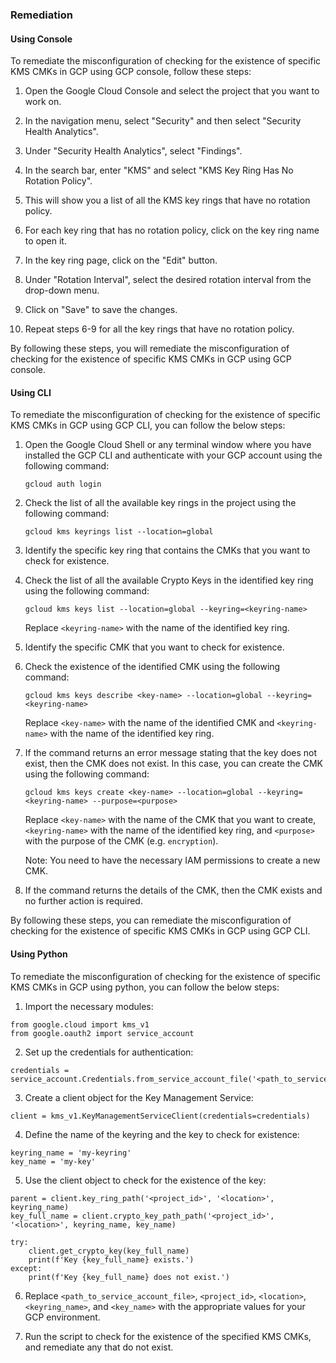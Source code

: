 ### Remediation

#### Using Console

To remediate the misconfiguration of checking for the existence of specific KMS CMKs in GCP using GCP console, follow these steps:

1. Open the Google Cloud Console and select the project that you want to work on.

2. In the navigation menu, select "Security" and then select "Security Health Analytics".

3. Under "Security Health Analytics", select "Findings".

4. In the search bar, enter "KMS" and select "KMS Key Ring Has No Rotation Policy".

5. This will show you a list of all the KMS key rings that have no rotation policy.

6. For each key ring that has no rotation policy, click on the key ring name to open it.

7. In the key ring page, click on the "Edit" button.

8. Under "Rotation Interval", select the desired rotation interval from the drop-down menu.

9. Click on "Save" to save the changes.

10. Repeat steps 6-9 for all the key rings that have no rotation policy.

By following these steps, you will remediate the misconfiguration of checking for the existence of specific KMS CMKs in GCP using GCP console.

#### Using CLI

To remediate the misconfiguration of checking for the existence of specific KMS CMKs in GCP using GCP CLI, you can follow the below steps:

1. Open the Google Cloud Shell or any terminal window where you have installed the GCP CLI and authenticate with your GCP account using the following command:
   
   ```
   gcloud auth login
   ```
   
2. Check the list of all the available key rings in the project using the following command:

   ```
   gcloud kms keyrings list --location=global
   ```

3. Identify the specific key ring that contains the CMKs that you want to check for existence.

4. Check the list of all the available Crypto Keys in the identified key ring using the following command:

   ```
   gcloud kms keys list --location=global --keyring=<keyring-name>
   ```

   Replace `<keyring-name>` with the name of the identified key ring.

5. Identify the specific CMK that you want to check for existence.

6. Check the existence of the identified CMK using the following command:

   ```
   gcloud kms keys describe <key-name> --location=global --keyring=<keyring-name>
   ```

   Replace `<key-name>` with the name of the identified CMK and `<keyring-name>` with the name of the identified key ring.

7. If the command returns an error message stating that the key does not exist, then the CMK does not exist. In this case, you can create the CMK using the following command:

   ```
   gcloud kms keys create <key-name> --location=global --keyring=<keyring-name> --purpose=<purpose>
   ```

   Replace `<key-name>` with the name of the CMK that you want to create, `<keyring-name>` with the name of the identified key ring, and `<purpose>` with the purpose of the CMK (e.g. `encryption`).

   Note: You need to have the necessary IAM permissions to create a new CMK.

8. If the command returns the details of the CMK, then the CMK exists and no further action is required.

By following these steps, you can remediate the misconfiguration of checking for the existence of specific KMS CMKs in GCP using GCP CLI.

#### Using Python

To remediate the misconfiguration of checking for the existence of specific KMS CMKs in GCP using python, you can follow the below steps:

1. Import the necessary modules:

```
from google.cloud import kms_v1
from google.oauth2 import service_account
```

2. Set up the credentials for authentication:

```
credentials = service_account.Credentials.from_service_account_file('<path_to_service_account_file>')
```

3. Create a client object for the Key Management Service:

```
client = kms_v1.KeyManagementServiceClient(credentials=credentials)
```

4. Define the name of the keyring and the key to check for existence:

```
keyring_name = 'my-keyring'
key_name = 'my-key'
```

5. Use the client object to check for the existence of the key:

```
parent = client.key_ring_path('<project_id>', '<location>', keyring_name)
key_full_name = client.crypto_key_path_path('<project_id>', '<location>', keyring_name, key_name)

try:
    client.get_crypto_key(key_full_name)
    print(f'Key {key_full_name} exists.')
except:
    print(f'Key {key_full_name} does not exist.')
```

6. Replace `<path_to_service_account_file>`, `<project_id>`, `<location>`, `<keyring_name>`, and `<key_name>` with the appropriate values for your GCP environment.

7. Run the script to check for the existence of the specified KMS CMKs, and remediate any that do not exist.

